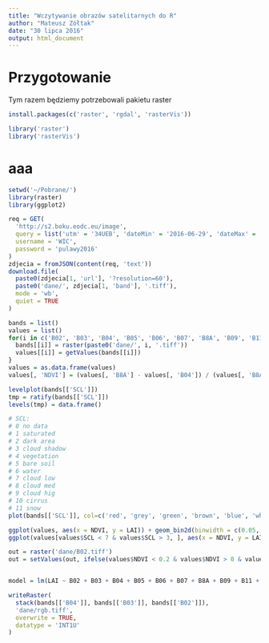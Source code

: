 ```yaml
---
title: "Wczytywanie obrazów satelitarnych do R"
author: "Mateusz Zółtak"
date: "30 lipca 2016"
output: html_document
---
```


# Przygotowanie

Tym razem będziemy potrzebowali pakietu raster

```r
install.packages(c('raster', 'rgdal', 'rasterVis'))
```

```r
library('raster')
library('rasterVis')
```

# aaa

```r
setwd('~/Pobrane/')
library(raster)
library(ggplot2)

req = GET(
  'http://s2.boku.eodc.eu/image', 
  query = list('utm' = '34UEB', 'dateMin' = '2016-06-29', 'dateMax' = '2016-06-29', 'band' = 'LAI'),
  username = 'WIC',
  password = 'pulawy2016'
)
zdjecia = fromJSON(content(req, 'text'))
download.file(
  paste0(zdjecia[1, 'url'], '?resolution=60'),
  paste0('dane/', zdjecia[1, 'band'], '.tiff'),
  mode = 'wb', 
  quiet = TRUE
)

bands = list()
values = list()
for(i in c('B02', 'B03', 'B04', 'B05', 'B06', 'B07', 'B8A', 'B09', 'B11', 'B12', 'LAI', 'SCL')){
  bands[[i]] = raster(paste0('dane/', i, '.tiff'))
  values[[i]] = getValues(bands[[i]])
}
values = as.data.frame(values)
values[, 'NDVI'] = (values[, 'B8A'] - values[, 'B04']) / (values[, 'B8A'] + values[, 'B04'])

levelplot(bands[['SCL']])
tmp = ratify(bands[['SCL']])
levels(tmp) = data.frame()

# SCL:
# 0 no data
# 1 saturated
# 2 dark area
# 3 cloud shadow
# 4 vegetation
# 5 bare soil
# 6 water
# 7 cloud low
# 8 cloud med
# 9 cloud hig
# 10 cirrus
# 11 snow
plot(bands[['SCL']], col=c('red', 'grey', 'green', 'brown', 'blue', 'white', 'white', 'white', 'white'))

ggplot(values, aes(x = NDVI, y = LAI)) + geom_bin2d(binwidth = c(0.05, 100))
ggplot(values[values$SCL < 7 & values$SCL > 3, ], aes(x = NDVI, y = LAI)) + geom_bin2d(binwidth = c(0.05, 100))

out = raster('dane/B02.tiff')
out = setValues(out, ifelse(values$NDVI < 0.2 & values$NDVI > 0 & values$LAI > 1300 & values$LAI < 2000, 1, NA))


model = lm(LAI ~ B02 + B03 + B04 + B05 + B06 + B07 + B8A + B09 + B11 + B12, data = values[values$SCL < 7 & values$SCL > 3, ])

writeRaster(
  stack(bands[['B04']], bands[['B03']], bands[['B02']]), 
  'dane/rgb.tiff', 
  overwrite = TRUE,
  datatype = 'INT1U'
)
```